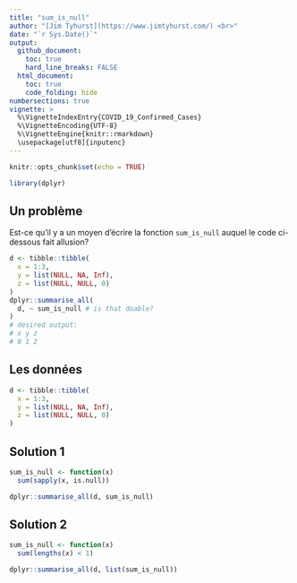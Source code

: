 ```yaml
---
title: "sum_is_null"
author: "[Jim Tyhurst](https://www.jimtyhurst.com/) <br>"
date: "`r Sys.Date()`"
output:
  github_document:
    toc: true
    hard_line_breaks: FALSE
  html_document:
    toc: true
    code_folding: hide
numbersections: true
vignette: >
  %\VignetteIndexEntry{COVID_19_Confirmed_Cases}
  %\VignetteEncoding{UTF-8}
  %\VignetteEngine{knitr::rmarkdown}
  \usepackage[utf8]{inputenc}
---
```


```r
knitr::opts_chunk$set(echo = TRUE)

library(dplyr)
```

## Un problème

Est-ce qu'il y a un moyen d'écrire la fonction `sum_is_null` auquel le code ci-dessous fait allusion?

```r
d <- tibble::tibble(
  x = 1:3,
  y = list(NULL, NA, Inf),
  z = list(NULL, NULL, 0)
)
dplyr::summarise_all(
  d, ~ sum_is_null # is that doable?
)
# desired output:
# x y z
# 0 1 2
```

## Les données

```r
d <- tibble::tibble(
  x = 1:3,
  y = list(NULL, NA, Inf),
  z = list(NULL, NULL, 0)
)
```

## Solution 1

```r
sum_is_null <- function(x) 
  sum(sapply(x, is.null))

dplyr::summarise_all(d, sum_is_null)
```

## Solution 2

```r
sum_is_null <- function(x) 
  sum(lengths(x) < 1)

dplyr::summarise_all(d, list(sum_is_null))
```
